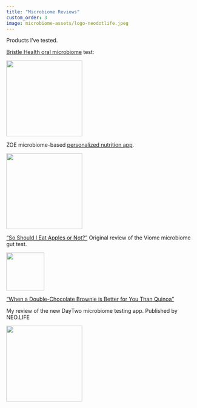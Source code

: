```yaml
---
title: "Microbiome Reviews"
custom_order: 3
image: microbiome-assets/logo-neodotlife.jpeg
---
```


Products I've tested.

[Bristle Health oral microbiome](https://neo.life/2022/09/its-now-possible-to-track-your-oral-microbiome/) test:

<a href = "https://neo.life/2022/09/its-now-possible-to-track-your-oral-microbiome/"> <img src="https://images.weserv.nl/?url=images.weserv.nl/?url=neo.life/wp-content/uploads/2022/09/oral-microbiome-health-tracking-quantitative-self.jpg&maxage=31d&output=webp&il&w=1390&q=86&output=webp&q=90&w=1390" float="left" width="200" /> </a>


ZOE microbiome-based [personalized nutrition app](https://neo.life/2020/10/let-your-gut-be-your-guide/). 

<a href = "https://neo.life/2020/10/let-your-gut-be-your-guide/"> <img src="https://neo.life/wp-content/uploads/2020/10/michael-hoeweler-neo-life-zoe-large-scaled.jpg" float="left" width="200"/> </a>

["So Should I Eat Apples or Not?"](https://medium.com/neodotlife/review-of-viome-f024423a3d3a)
Original review of the Viome microbiome gut test.

 <a href = "https://medium.com/neodotlife/review-of-viome-f024423a3d3a)"> <img src="https://cdn-images-1.medium.com/max/600/1*G_-gVv5PAU91ew2Aeg61Tg.jpeg" float="left" width="100"/> </a>

["When a Double-Chocolate Brownie is Better for You Than Quinoa"](https://medium.com/neodotlife/review-of-daytwo-microbiome-test-deacd5464cd5) 

My review of the new DayTwo microbiome testing app. Published by NEO.LIFE

<a href = "https://medium.com/neodotlife/review-of-daytwo-microbiome-test-deacd5464cd5"> <img src="https://cdn-images-1.medium.com/max/2000/1*D-itiGNZYQ4qhe7oElO78w.jpeg" float="left" width="200"/> </a>
